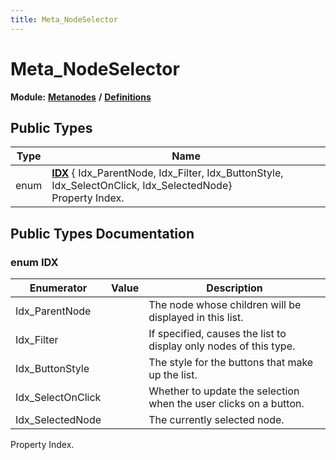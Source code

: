 ```yaml
---
title: Meta_NodeSelector
---
```


# Meta_NodeSelector

**Module:** **[Metanodes](../../modules/metanodes/index.mdx)** **/** **[Definitions](../../modules/metanodes/definitions.mdx)**

## Public Types

| Type           | Name           |
| -------------- | -------------- |
| enum| **[IDX](#enum-idx)** { Idx_ParentNode, Idx_Filter, Idx_ButtonStyle, Idx_SelectOnClick, Idx_SelectedNode}<br />Property Index.  |

## Public Types Documentation

### enum IDX

| Enumerator | Value | Description |
| ---------- | ----- | ----------- |
| Idx_ParentNode | | The node whose children will be displayed in this list.   |
| Idx_Filter | | If specified, causes the list to display only nodes of this type.   |
| Idx_ButtonStyle | | The style for the buttons that make up the list.   |
| Idx_SelectOnClick | | Whether to update the selection when the user clicks on a button.   |
| Idx_SelectedNode | | The currently selected node.   |

Property Index. 
